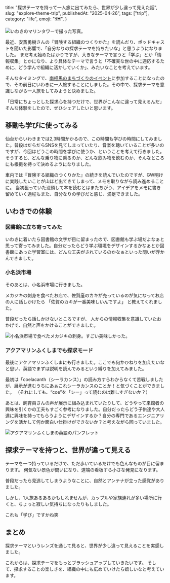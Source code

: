 
  title: "探求テーマを持って一人旅に出てみたら、世界が少し違って見えた話",
  slug: "explore-theme-trip",
  publishedAt: "2025-04-26",
  tags: ["trip"],
  category: "life",
  emoji: "🗺️",
}


![いわきのマリンタワーで撮った写真。](/explore-theme-trip/view.jpg)

最近、安斎勇樹さんの『冒険する組織のつくりかた』を読んだり、ポッドキャストを聞いた影響で、「自分なりの探求テーマを持ちたいな」と思うようになりました。
まだ考え始めたばかりですが、大きなテーマで言うと「学ぶ」とか「情報収集」とかになり、より具体なテーマで言うと「不確実な世の中に適応するために、どう学んで組織に活かしていくか」、みたいなことを考えています。

<div className='grid gap-4'>

<ContentLinkCard url="https://www.cultibase.jp/books/bouken" />

<ContentLinkCard url="https://voicy.jp/channel/4331" />

</div>

そんなタイミングで、[南相馬のまちづくりのイベント](https://minamisoma-yorimichi.jp/event-86/)に参加することになったので、その前日にいわきに一人旅することにしました。その中で、探求テーマを意識しながら一人旅をしてみようと決めました。

「日常にちょっとした探求心を持つだけで、世界がこんなに違って見えるんだ」  
そんな体験をしたので、ぜひシェアしたいと思います。

## 移動も学びに使ってみる

仙台からいわきまでは2,3時間かかるので、この時間も学びの時間にしてみました。普段はだらだらSNSを見てしまっていたり、音楽を聴いていることが多いのですが、今回はどうこの時間を学びに使うか、ということを考えて行きました。そうすると、どんな乗り物に乗るのか、どんな飲み物を飲むのか、そんなところにも根拠を持って決めるようになりました。


車内では『冒険する組織のつくりかた』の続きを読んでいたのですが、GW明けに実践したいことが山ほど出てきてしまって、メモを取りながら読み進めることに。
当初狙っていた没頭して本を読むとはまたちがう、アイデアをメモに書き留めていく過程もまた、自分なりの学びだと感じ、満足できました。

## いわきでの体験

### 図書館に立ち寄ってみた

いわきに着いたら図書館の文字が目に留まったので、図書館も学ぶ場だよなぁと思って寄ってみました。自分だったらどう学ぶ環境をデザインするかなぁとか図書館にあった学習室には、どんな工夫がされているのかなぁといった問いが浮かんできました。

### 小名浜市場

そのあとは、小名浜市場に行きました。

メカジキの刺身を食べたお店で、佐賀産のカキが売っているのが気になってお店の人に話しかけたら
「佐賀のカキが一番美味しいんですよ」
と教えてくれました。

普段だったら話しかけないところですが、
人からの情報収集を意識していたおかげで、自然と声をかけることができました。


![小名浜市場で食べたメカジキの刺身。すごい美味しかった。](/explore-theme-trip/swordfish.jpg)

### アクアマリンふくしまでも探求モード

最後にアクアマリンふくしまにも行きました。ここでも何かひねりを加えたいなと思い、英語でまずは説明を読んでみるという縛りを加えてみました。

最初は「coelacanth（シーラカンス）」の読み方すらわからなくて苦戦しましたが、展示が進むうちにあぁこれシーラカンスのことか！と気づくことができました。
（それにしても、“coe”を「シー」って読むのは難しすぎないか？）

あとは、飼育員さんの声が展示に組み込まれていたりして、どうやって来館者の興味を引くかの工夫もすごく参考になりました。自分だったらどう子供達や大人達に興味を持ってもらうようにデザインするか？自分の専門であるエンジニアリングを活かして何か面白い仕掛けができないか？と考えながら回っていました。


![アクアマリンふくしまの英語のパンフレット](/explore-theme-trip/brochure.jpg)

## 探求テーマを持つと、世界が違って見える

テーマを一つ持っているだけで、ただ歩いているだけでも色んなものが目に留まります。
何気ない景色が問いになり、道端の看板すら小さな発見になります。

普段だったら見逃してしまうようなことに、自然とアンテナが立った感覚がありました。


しかし、1人旅あるあるかもしれませんが、カップルや家族連れが多い場所に行くと、ちょっと寂しい気持ちになったりもしました。

これも「学び」ですかね笑

## まとめ

探求テーマというレンズを通して見ると、世界が少し違って見えることを実感しました。

これからは、探求テーマをもっとブラッシュアップしていきたいです。
そして、探求することの楽しさを、組織の中にも広めていけたら嬉しいなと考えています。
